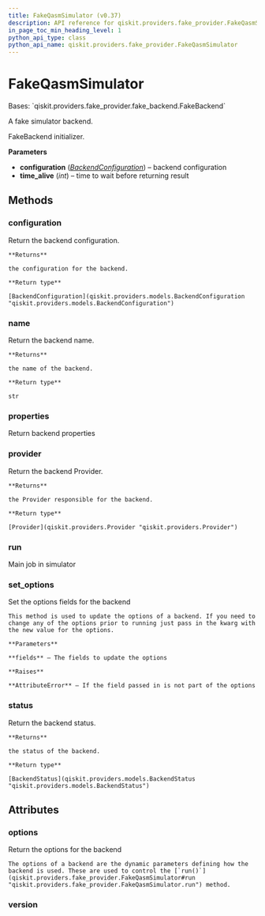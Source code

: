 ```yaml
---
title: FakeQasmSimulator (v0.37)
description: API reference for qiskit.providers.fake_provider.FakeQasmSimulator in qiskit v0.37
in_page_toc_min_heading_level: 1
python_api_type: class
python_api_name: qiskit.providers.fake_provider.FakeQasmSimulator
---
```


# FakeQasmSimulator

<Class id="qiskit.providers.fake_provider.FakeQasmSimulator" isDedicatedPage={true} github="https://github.com/qiskit/qiskit/tree/stable/0.21/qiskit/providers/fake_provider/fake_qasm_simulator.py" signature="FakeQasmSimulator" modifiers="class">
  Bases: `qiskit.providers.fake_provider.fake_backend.FakeBackend`

  A fake simulator backend.

  FakeBackend initializer.

  **Parameters**

  *   **configuration** ([*BackendConfiguration*](qiskit.providers.models.BackendConfiguration "qiskit.providers.models.BackendConfiguration")) – backend configuration
  *   **time\_alive** (*int*) – time to wait before returning result

  ## Methods

  <span id="qiskit-providers-fake-provider-fakeqasmsimulator-configuration" />

  ### configuration

  <Function id="qiskit.providers.fake_provider.FakeQasmSimulator.configuration" signature="FakeQasmSimulator.configuration()">
    Return the backend configuration.

    **Returns**

    the configuration for the backend.

    **Return type**

    [BackendConfiguration](qiskit.providers.models.BackendConfiguration "qiskit.providers.models.BackendConfiguration")
  </Function>

  <span id="qiskit-providers-fake-provider-fakeqasmsimulator-name" />

  ### name

  <Function id="qiskit.providers.fake_provider.FakeQasmSimulator.name" signature="FakeQasmSimulator.name()">
    Return the backend name.

    **Returns**

    the name of the backend.

    **Return type**

    str
  </Function>

  <span id="qiskit-providers-fake-provider-fakeqasmsimulator-properties" />

  ### properties

  <Function id="qiskit.providers.fake_provider.FakeQasmSimulator.properties" signature="FakeQasmSimulator.properties()">
    Return backend properties
  </Function>

  <span id="qiskit-providers-fake-provider-fakeqasmsimulator-provider" />

  ### provider

  <Function id="qiskit.providers.fake_provider.FakeQasmSimulator.provider" signature="FakeQasmSimulator.provider()">
    Return the backend Provider.

    **Returns**

    the Provider responsible for the backend.

    **Return type**

    [Provider](qiskit.providers.Provider "qiskit.providers.Provider")
  </Function>

  <span id="qiskit-providers-fake-provider-fakeqasmsimulator-run" />

  ### run

  <Function id="qiskit.providers.fake_provider.FakeQasmSimulator.run" signature="FakeQasmSimulator.run(run_input, **kwargs)">
    Main job in simulator
  </Function>

  <span id="qiskit-providers-fake-provider-fakeqasmsimulator-set-options" />

  ### set\_options

  <Function id="qiskit.providers.fake_provider.FakeQasmSimulator.set_options" signature="FakeQasmSimulator.set_options(**fields)">
    Set the options fields for the backend

    This method is used to update the options of a backend. If you need to change any of the options prior to running just pass in the kwarg with the new value for the options.

    **Parameters**

    **fields** – The fields to update the options

    **Raises**

    **AttributeError** – If the field passed in is not part of the options
  </Function>

  <span id="qiskit-providers-fake-provider-fakeqasmsimulator-status" />

  ### status

  <Function id="qiskit.providers.fake_provider.FakeQasmSimulator.status" signature="FakeQasmSimulator.status()">
    Return the backend status.

    **Returns**

    the status of the backend.

    **Return type**

    [BackendStatus](qiskit.providers.models.BackendStatus "qiskit.providers.models.BackendStatus")
  </Function>

  ## Attributes

  ### options

  <Attribute id="qiskit.providers.fake_provider.FakeQasmSimulator.options">
    Return the options for the backend

    The options of a backend are the dynamic parameters defining how the backend is used. These are used to control the [`run()`](qiskit.providers.fake_provider.FakeQasmSimulator#run "qiskit.providers.fake_provider.FakeQasmSimulator.run") method.
  </Attribute>

  ### version

  <Attribute id="qiskit.providers.fake_provider.FakeQasmSimulator.version" attributeValue="1" />
</Class>

